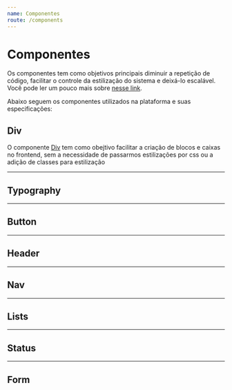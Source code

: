 ```yaml
---
name: Componentes
route: /components
---
```


# Componentes

Os componentes tem como objetivos principais diminuir a repetição de código, facilitar o controle da estilização do sistema e deixá-lo escalável. Você pode ler um pouco mais sobre [nesse link](https://reactjs.org/docs/components-and-props.html).

Abaixo seguem os componentes utilizados na plataforma e suas especificações:

## Div

O componente [Div]() tem como obejtivo facilitar a criação de blocos e caixas no frontend, sem a necessidade de passarmos estilizações por css ou a adição de classes para estilização

---

## Typography

---

## Button

---

## Header

---

## Nav

---

## Lists

---

## Status

---

## Form


